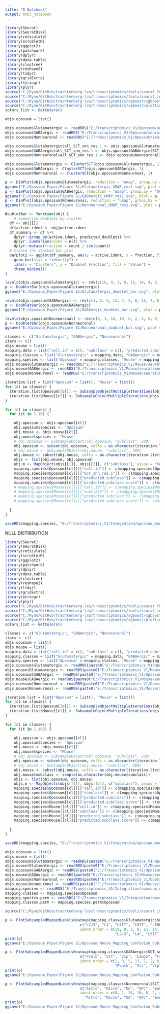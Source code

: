 ```yaml
---
title: "R Notebook"
output: html_notebook
---
```



```r

library(Seurat)
library(SeuratDisk)
library(reticulate)
library(scrubletR)
library(ggplot2)
library(patchwork)
library(dplyr)
library(data.table)
library(clustree)
library(reshape2)
library(tidyr)
library(gridExtra)
library(stringr)
library(plyr)
source("C:/Ryan/GitHub/trachtenberg-lab/transcriptomics/tools/seurat_functions.R")
source("C:/Ryan/GitHub/trachtenberg-lab/transcriptomics/tools/seurat_integration_functions.R")
source("C:/Ryan/GitHub/trachtenberg-lab/transcriptomics/xgboost/xgboost_train.R")
source("C:/Ryan/GitHub/trachtenberg-lab/transcriptomics/xgboost/plottingFxns.R")
colors_list <- GetColors()

objs.opossum = list()

objs.opossum$Glutamatergic <- readRDS("E:/Transcriptomics_V1/Opossum/seurat/opossum_v1_glutamatergic.rds")
objs.opossum$GABAergic <- readRDS("E:/Transcriptomics_V1/Opossum/seurat/opossum_v1_gabaergic.rds")
objs.opossum$Nonneuronal <- readRDS("E:/Transcriptomics_V1/Opossum/seurat/opossum_v1_nonneuronal.rds")

```


```r

objs.opossum$Glutamatergic$all_SCT_snn_res.1 <- objs.opossum$Glutamatergic$SCT_snn_res.1
objs.opossum$GABAergic$all_SCT_snn_res.1 <- objs.opossum$GABAergic$SCT_snn_res.1
objs.opossum$Nonneuronal$all_SCT_snn_res.1 <- objs.opossum$Nonneuronal$SCT_snn_res.1

objs.opossum$Glutamatergic <- ClusterSCT(objs.opossum$Glutamatergic, 1)
objs.opossum$GABAergic <- ClusterSCT(objs.opossum$GABAergic, 1)
objs.opossum$Nonneuronal <- ClusterSCT(objs.opossum$Nonneuronal, 1)

```


```r

p <- DimPlot(objs.opossum$Glutamatergic, reduction = "umap", group.by = "SCT_snn_res.1", label = TRUE, raster = FALSE, shuffle = TRUE) + xlim(-18, 18) + ylim(-18, 18) + coord_equal()
ggsave("E:/Opossum_Paper/Figure S1/Glutamatergic_UMAP_res1.svg", plot = p, width = 6, height = 5, dpi = 300)
p <- DimPlot(objs.opossum$GABAergic, reduction = "umap", group.by = "SCT_snn_res.1", label = TRUE, raster = FALSE, shuffle = TRUE) + xlim(-18, 18) + ylim(-18, 18) + coord_equal()
ggsave("E:/Opossum_Paper/Figure S1/GABAergic_UMAP_res1.svg", plot = p, width = 6, height = 5, dpi = 300)
p <- DimPlot(objs.opossum$Nonneuronal, reduction = "umap", group.by = "SCT_snn_res.1", label = TRUE, raster = FALSE, shuffle = TRUE) + xlim(-18, 18) + ylim(-18, 18) + coord_equal()
ggsave("E:/Opossum_Paper/Figure S1/Nonneuronal_UMAP_res1.svg", plot = p, width = 6, height = 5, dpi = 300)

```


```r

DoubletBar <- function(obj) {
    # Summarize doublets by cluster
  df <- obj[[]]
  df$active.ident <- obj@active.ident
  df_summary <- df %>%
    dplyr::group_by(active.ident, predicted_doublets) %>%
    dplyr::summarise(count = n()) %>%
    dplyr::mutate(fraction = count / sum(count))
  # Create the stacked bar plot
  barplot2 <- ggplot(df_summary, aes(y = active.ident, x = fraction, fill = predicted_doublets)) +
    geom_bar(stat = "identity") +
    labs(x = "Clusters", y = "Doublet Fraction", fill = "Value") +
    theme_minimal()
}

levels(objs.opossum$Glutamatergic) <- rev(c(10, 9, 3, 8, 15, 14, 4, 2, 13, 17, 11, 5, 7, 16, 6, 19, 1, 12, 18))
p <- DoubletBar(objs.opossum$Glutamatergic)
ggsave("E:/Opossum_Paper/Figure S1/Glutamatergic_doublet_bar.svg", plot = p, width = 5, height = 8, dpi = 300)

levels(objs.opossum$GABAergic) <- rev(c(1, 3, 5, 13, 7, 2, 8, 16, 4, 6, 9, 18, 10, 17, 12, 14, 11, 15))
p <- DoubletBar(objs.opossum$GABAergic)
ggsave("E:/Opossum_Paper/Figure S1/GABAergic_doublet_bar.svg", plot = p, width = 5, height = 8, dpi = 300)

levels(objs.opossum$Nonneuronal) <- rev(c(8, 1, 16, 10, 6, 2, 4, 5, 9, 13, 15, 3, 14, 11, 7, 12))
p <- DoubletBar(objs.opossum$Nonneuronal)
ggsave("E:/Opossum_Paper/Figure S1/Nonneuronal_doublet_bar.svg", plot = p, width = 5, height = 8, dpi = 300)

```


```r

classes <- c("Glutamatergic", "GABAergic", "Nonneuronal")
iters <- c()
objs.mouse = list()
mapping.data = list("cell.id" = c(), "subclass" = c(), "predicted.subclass" = c(), "predicted.subclass.score" = c())
mapping.classes = list("Glutamatergic" = mapping.data, "GABAergic" = mapping.data, "Nonneuronal" = mapping.data)
mapping.species <- list("Opossum" = mapping.classes, "Mouse" = mapping.classes)
objs.mouse$Glutamatergic <- readRDS("E:/Transcriptomics_V1/Mouse/seurat/mouse_v1_P38_glutamatergic_processed.rds")
objs.mouse$GABAergic <- readRDS("E:/Transcriptomics_V1/Mouse/seurat/mouse_v1_P38_gabaergic_processed.rds")
objs.mouse$Nonneuronal <- readRDS("E:/Transcriptomics_V1/Mouse/seurat/mouse_v1_P38_nonneuronal_processed.rds")

iteration.list = list("Opossum" = list(), "Mouse" = list())
for (cl in classes) {
  iteration.list$Opossum[[cl]] <- SubsampleObjectMultipleIterations(objs.opossum[[cl]], "SCT_snn_res.1", 100, 10)
  iteration.list$Mouse[[cl]] <- SubsampleObjectMultipleIterations(objs.mouse[[cl]], "subclass", 100, 10)
}

for (cl in classes) {
  for (it in 1:10) {

    obj.opossum <- objs.opossum[[cl]]
    obj.opossum$species <- "Opossum"
    obj.mouse <- objs.mouse[[cl]]
    obj.mouse$species <- "Mouse"
    # obj.opossum <- SubsampleObject(obj.opossum, "subclass", 200)
    obj.opossum <- subset(obj.opossum, cells = as.character(iteration.list$Opossum[[cl]][[it]]))
    # obj.mouse <- SubsampleObject(obj.mouse, "subclass", 200)
    obj.mouse <- subset(obj.mouse, cells = as.character(iteration.list$Mouse[[cl]][[it]]))
    objs <- list(obj.mouse, obj.opossum)
    obj.m <- MapObject(objs[[1]], objs[[2]], c("subclass"), assay = "SCT")
    mapping.species$Opossum[[cl]][["cell.id"]] <- c(mapping.species$Opossum[[cl]][["cell.id"]], as.character(colnames(obj.m)))
    mapping.species$Opossum[[cl]][["SCT_snn_res.1"]] <- c(mapping.species$Opossum[[cl]][["SCT_snn_res.1"]], as.character(obj.m$SCT_snn_res.1))
    mapping.species$Opossum[[cl]][["predicted.subclass"]] <- c(mapping.species$Opossum[[cl]][["predicted.subclass"]], as.character(obj.m$predicted.subclass))
    mapping.species$Opossum[[cl]][["predicted.subclass.score"]] <- c(mapping.species$Opossum[[cl]][["predicted.subclass.score"]], as.numeric(obj.m$predicted.subclass.score))
    # mapping.species$Mouse[[cl]][["cell.id"]] <- c(mapping.species$Mouse[[cl]][["cell.id"]], as.character(colnames(objs.m[[2]])))
    # mapping.species$Mouse[[cl]][["subclass"]] <- c(mapping.species$Mouse[[cl]][["subclass"]], as.character(objs.m[[2]]$subclass))
    # mapping.species$Mouse[[cl]][["predicted.subclass"]] <- c(mapping.species$Mouse[[cl]][["predicted.subclass"]], as.character(objs.m[[2]]$predicted.subclass))
    # mapping.species$Mouse[[cl]][["predicted.subclass.score"]] <- c(mapping.species$Mouse[[cl]][["predicted.subclass.score"]], as.numeric(objs.m[[2]]$predicted.subclass.score))
  
  }
}

```


```r

saveRDS(mapping.species, "E:/Transcriptomics_V1/Integration/opossum_mouse_subsampled_mapping_100it.rds")

```

NULL DISTRIBUTION

```r

library(Seurat)
library(SeuratDisk)
library(reticulate)
library(scrubletR)
library(ggplot2)
library(patchwork)
library(dplyr)
library(data.table)
library(clustree)
library(reshape2)
library(tidyr)
library(gridExtra)
library(stringr)
library(plyr)
source("C:/Ryan/GitHub/trachtenberg-lab/transcriptomics/tools/seurat_functions.R")
source("C:/Ryan/GitHub/trachtenberg-lab/transcriptomics/tools/seurat_integration_functions.R")
source("C:/Ryan/GitHub/trachtenberg-lab/transcriptomics/xgboost/xgboost_train.R")
source("C:/Ryan/GitHub/trachtenberg-lab/transcriptomics/xgboost/plottingFxns.R")
colors_list <- GetColors()

classes <- c("Glutamatergic", "GABAergic", "Nonneuronal")
iters <- c()
objs.opossum = list()
objs.mouse = list()
mapping.data = list("cell.id" = c(), "subclass" = c(), "predicted.subclass" = c(), "predicted.subclass.score" = c())
mapping.classes = list("Glutamatergic" = mapping.data, "GABAergic" = mapping.data, "Nonneuronal" = mapping.data)
mapping.species <- list("Opossum" = mapping.classes, "Mouse" = mapping.classes)
objs.opossum$Glutamatergic <- readRDS(paste0("E:/Transcriptomics_V1/Opossum/seurat/opossum_v1_glutamatergic_processed.rds"))
objs.mouse$Glutamatergic <- readRDS(paste0("E:/Transcriptomics_V1/Mouse/seurat/mouse_v1_P38_glutamatergic_processed.rds"))
objs.opossum$GABAergic <- readRDS(paste0("E:/Transcriptomics_V1/Opossum/seurat/opossum_v1_gabaergic_processed.rds"))
objs.mouse$GABAergic <- readRDS(paste0("E:/Transcriptomics_V1/Mouse/seurat/mouse_v1_P38_gabaergic_processed.rds"))
objs.opossum$Nonneuronal <- readRDS(paste0("E:/Transcriptomics_V1/Opossum/seurat/opossum_v1_nonneuronal_processed.rds"))
objs.mouse$Nonneuronal <- readRDS(paste0("E:/Transcriptomics_V1/Mouse/seurat/mouse_v1_P38_nonneuronal_processed.rds"))

iteration.list = list("Opossum" = list(), "Mouse" = list())
for (cl in classes) {
  iteration.list$Opossum[[cl]] <- SubsampleObjectMultipleIterations(objs.opossum[[cl]], "subclass", 100, 100)
  iteration.list$Mouse[[cl]] <- SubsampleObjectMultipleIterations(objs.mouse[[cl]], "subclass", 100, 100)
}

for (cl in classes) {
  for (it in 1:100) {

    obj.opossum <- objs.opossum[[cl]]
    obj.opossum$species <- "Opossum"
    obj.mouse <- objs.mouse[[cl]]
    obj.mouse$species <- "Mouse"
    # obj.opossum <- SubsampleObject(obj.opossum, "subclass", 200)
    obj.opossum <- subset(obj.opossum, cells = as.character(iteration.list$Opossum[[cl]][[it]]))
    # obj.mouse <- SubsampleObject(obj.mouse, "subclass", 200)
    obj.mouse <- subset(obj.mouse, cells = as.character(iteration.list$Mouse[[cl]][[it]]))
    obj.mouse$subclass <- sample(as.character(obj.mouse$subclass))
    objs <- list(obj.opossum, obj.mouse)
    objs.m <- MapObjects(objs[[1]], objs[[2]], c("subclass"), assay = "SCT")
    mapping.species$Opossum[[cl]][["cell.id"]] <- c(mapping.species$Opossum[[cl]][["cell.id"]], as.character(colnames(objs.m[[1]])))
    mapping.species$Opossum[[cl]][["subclass"]] <- c(mapping.species$Opossum[[cl]][["subclass"]], as.character(objs.m[[1]]$subclass))
    mapping.species$Opossum[[cl]][["predicted.subclass"]] <- c(mapping.species$Opossum[[cl]][["predicted.subclass"]], as.character(objs.m[[1]]$predicted.subclass))
    mapping.species$Opossum[[cl]][["predicted.subclass.score"]] <- c(mapping.species$Opossum[[cl]][["predicted.subclass.score"]], as.numeric(objs.m[[1]]$predicted.subclass.score))
    mapping.species$Mouse[[cl]][["cell.id"]] <- c(mapping.species$Mouse[[cl]][["cell.id"]], as.character(colnames(objs.m[[2]])))
    mapping.species$Mouse[[cl]][["subclass"]] <- c(mapping.species$Mouse[[cl]][["subclass"]], as.character(objs.m[[2]]$subclass))
    mapping.species$Mouse[[cl]][["predicted.subclass"]] <- c(mapping.species$Mouse[[cl]][["predicted.subclass"]], as.character(objs.m[[2]]$predicted.subclass))
    mapping.species$Mouse[[cl]][["predicted.subclass.score"]] <- c(mapping.species$Mouse[[cl]][["predicted.subclass.score"]], as.numeric(objs.m[[2]]$predicted.subclass.score))
  
  }
}

```


```r

saveRDS(mapping.species, "E:/Transcriptomics_V1/Integration/opossum_mouse_subsampled_mapping_100it_perm.rds")

```


```r

objs.opossum = list()
objs.mouse = list()
objs.opossum$Glutamatergic <- readRDS(paste0("E:/Transcriptomics_V1/Opossum/seurat/opossum_v1_glutamatergic_processed.rds"))
objs.mouse$Glutamatergic <- readRDS(paste0("E:/Transcriptomics_V1/Mouse/seurat/mouse_v1_P38_glutamatergic_processed.rds"))
objs.opossum$GABAergic <- readRDS(paste0("E:/Transcriptomics_V1/Opossum/seurat/opossum_v1_gabaergic_processed.rds"))
objs.mouse$GABAergic <- readRDS(paste0("E:/Transcriptomics_V1/Mouse/seurat/mouse_v1_P38_gabaergic_processed.rds"))
objs.opossum$Nonneuronal <- readRDS(paste0("E:/Transcriptomics_V1/Opossum/seurat/opossum_v1_nonneuronal_processed.rds"))
objs.mouse$Nonneuronal <- readRDS(paste0("E:/Transcriptomics_V1/Mouse/seurat/mouse_v1_P38_nonneuronal_processed.rds"))
mapping.species <- readRDS("E:/Transcriptomics_V1/Integration/opossum_mouse_subsampled_mapping_100it.rds")
mapping.classes <- mapping.species$Opossum
mapping.species.perm <- readRDS("E:/Transcriptomics_V1/Integration/opossum_mouse_subsampled_mapping_100it_perm.rds")
mapping.classes.perm <- mapping.species.perm$Opossum

```


```r

source("C:/Ryan/GitHub/trachtenberg-lab/transcriptomics/tools/seurat_integration_functions.R")

p <- PlotSubsampledMappedLabelsHeatmap(mapping.classes$Glutamatergic$SCT_snn_res.1, mapping.classes$Glutamatergic$predicted.subclass, 
                                  c("L2/3", "L4", "L5IT", "L6IT", "L5NP", "L5PT", "L6CT", "L6b"), normalize = "row", 
                                  ident.order = c(10, 9, 3, 8, 15, 14, 4, 2, 13, 17, 11, 5, 7, 16, 6, 19, 1, 12, 18, 
                                                  "L2/3", "L4", "L5IT", "L5NP", "L5PT", "L6IT", "L6CT", "L6b", "")) + scale_fill_gradient2(low = "white", mid = "red", high = "blue", midpoint = 50)
print(p)
ggsave("E:/Opossum_Paper/Figure S1/Opossum_Mouse_Mapping_Confusion_Subsampled_Glutamatergic_res1.svg", plot = p, width = 5, height = 8.5, dpi = 300)

```


```r

p <- PlotSubsampledMappedLabelsHeatmap(mapping.classes$GABAergic$SCT_snn_res.1, mapping.classes$GABAergic$predicted.subclass, 
                                  c("Pvalb", "Sst", "Vip", "Lamp5", "Frem1"), normalize = "row", 
                                  ident.order = c(1, 3, 5, 13, 7, 2, 8, 16, 4, 6, 9, 18, 10, 17, 12, 14, 11, 15,
                                                  "Pvalb", "Sst", "Vip", "Lamp5", "Frem1", "Stac")) + scale_fill_gradient2(low = "white", mid = "red", high = "blue", midpoint = 50)
print(p)
ggsave("E:/Opossum_Paper/Figure S1/Opossum_Mouse_Mapping_Confusion_Subsampled_GABAergic_res1.svg", plot = p, width = 5, height = 8.5, dpi = 300)

```





```r

p <- PlotSubsampledMappedLabelsHeatmap(mapping.classes$Nonneuronal$SCT_snn_res.1, mapping.classes$Nonneuronal$predicted.subclass, 
                                  c("Astro", "Micro", "OD", "OPC", "Endo", "VLMC"), normalize = "row", 
                                  ident.order = c(8, 1, 16, 10, 6, 2, 4, 5, 9, 13, 15, 3, 14, 11, 7, 12,
                                    "Astro", "Micro", "OD", "OPC", "Endo", "VLMC")) + scale_fill_gradient2(low = "white", mid = "red", high = "blue", midpoint = 50)
print(p)
ggsave("E:/Opossum_Paper/Figure S1/Opossum_Mouse_Mapping_Confusion_Subsampled_Nonneuronal_res1.svg", plot = p, width = 5, height = 8.5, dpi = 300)

```

